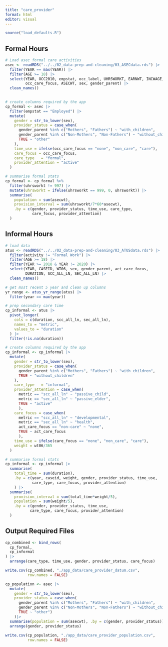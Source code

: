 ```yaml
---
title: "care_provider"
format: html
editor: visual
---
```


```r
source("load_defaults.R")
```

## Formal Hours

```r
# Load asec formal care activities
asec <- readRDS("../../02_data-prep-and-cleaning/03_ASECdata.rds") |>
  filter(YEAR == max(YEAR)) |>  
  filter(AGE >= 18) |> 
  select(YEAR, OCC2010, empstat, occ_label, UHRSWORKT, EARNWT, INCWAGE, 
         occ_care_focus, ASECWT, sex, gender_parent) |> 
  clean_names() 
  

# create columns required by the app
cp_formal <- asec |> 
  filter(empstat == "Employed") |>
  mutate(
    gender = str_to_lower(sex), 
    provider_status = case_when(
      gender_parent %in% c("Mothers", "Fathers") ~ "with_children",
      gender_parent %in% c("Non-Mothers", "Non-Fathers") ~ "without_children",
      TRUE ~ "other"
    ), 
    time_use = ifelse(occ_care_focus == "none", "non_care", "care"),
    care_focus = occ_care_focus,
    care_type	= "formal", 
    provider_attention = "active"
  ) 

# summarise formal stats
cp_formal <- cp_formal %>%
  filter(uhrsworkt != 997) |> 
  mutate(uhrsworkt = ifelse(uhrsworkt == 999, 0, uhrsworkt)) |> 
  summarise(
    population = sum(asecwt),
    provision_interval = sum(uhrsworkt/7*60*asecwt), 
    .by = c(gender, provider_status, time_use, care_type, 
            care_focus, provider_attention)
  )
```

## Informal Hours

```r
# load data
atus <- readRDS("../../02_data-prep-and-cleaning/03_ATUSdata.rds") |> 
  filter(activity != "Formal Work") |> 
  filter(AGE >= 18) |>
  filter(YEAR >= 2018 & YEAR != 2020) |> 
  select(YEAR, CASEID, WT06, sex, gender_parent, act_care_focus, 
         DURATION, SCC_ALL_LN, SEC_ALL_LN) |> 
  clean_names() 

# get most recent 5 year and clean up columns
yr_range <- atus_yr_range(atus) |> 
  filter(year == max(year))

# prep secondary care time
cp_informal <- atus |> 
  pivot_longer(
    cols = c(duration, scc_all_ln, sec_all_ln), 
    names_to = "metric", 
    values_to = "duration"
  ) |> 
  filter(!is.na(duration)) 

# create columns required by the app
cp_informal <- cp_informal |> 
  mutate(
    gender = str_to_lower(sex), 
    provider_status = case_when(
      gender_parent %in% c("Mothers", "Fathers") ~ "with_children",
      TRUE ~ "without_children"
    ), 
    care_type	= "informal", 
    provider_attention = case_when(
      metric == "scc_all_ln" ~ "passive_child", 
      metric == "sec_all_ln" ~ "passive_elder",
      TRUE ~ "active"
      ), 
    care_focus = case_when(
      metric == "scc_all_ln" ~ "developmental", 
      metric == "sec_all_ln" ~ "health",
      act_care_focus == "non-care" ~ "none", 
      TRUE ~ act_care_focus
      ), 
    time_use = ifelse(care_focus == "none", "non_care", "care"),
    weight = wt06/365
  ) 

# summarise formal stats
cp_informal <- cp_informal |> 
  summarise(
    total_time = sum(duration), 
    .by = c(year, caseid, weight, gender, provider_status, time_use, 
            care_type, care_focus, provider_attention)
    ) |> 
  summarise(
    provision_interval = sum(total_time*weight/5),
    population = sum(weight/5), 
    .by = c(gender, provider_status, time_use, 
           care_type, care_focus, provider_attention)
  )
```

## Output Required Files

```r
cp_combined <- bind_rows(
  cp_formal, 
  cp_informal
) |> 
  arrange(care_type, time_use, gender, provider_status, care_focus)

write.csv(cp_combined, "./app_data/care_provider_datum.csv", 
          row.names = FALSE)
```

```r
cp_population <- asec |> 
  mutate(
    gender = str_to_lower(sex), 
    provider_status = case_when(
      gender_parent %in% c("Mothers", "Fathers") ~ "with_children",
      gender_parent %in% c("Non-Mothers", "Non-Fathers") ~ "without_children",
      TRUE ~ "other")
    )|> 
  summarise(population = sum(asecwt), .by = c(gender, provider_status)) |> 
  arrange(gender, provider_status)
  
write.csv(cp_population, "./app_data/care_provider_population.csv", 
          row.names = FALSE)
```
